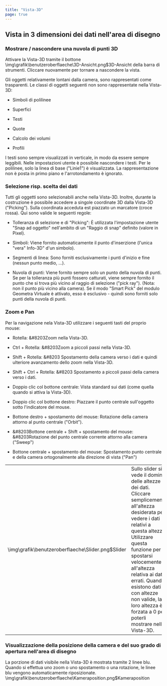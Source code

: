 ```yaml
---
title: "Vista-3D"
page: true
---
```

## Vista in 3 dimensioni dei dati nell&#39;area di disegno
<GeoMapper>

### Mostrare / nascondere una nuvola di punti 3D
Attivare la Vista-3D tramite il bottone  
<Image>\img\grafik\benutzeroberflaeche\3D-Ansicht.png$3D-Ansicht</Image> della barra di strumenti. Cliccare nuovamente per tornare a nascondere la vista.

<Success>
Gli oggetti relativamente lontani dalla camera, sono rappresentati come trasparenti.
</Success>

<Success>
Le classi di oggetti seguenti non sono rappresentate nella Vista-3D:

-  Simboli di polilinee


-  Superfici


-  Testi


-  Quote


-  Calcolo dei volumi


-  Profili




</Success>

<Success>
 I testi sono sempre visualizzati in verticale, in modo da essere sempre leggibili. Nelle impostazioni utente &#232; possibile nascondere i testi.
</Success>

<Success>
 Per le polilinee, solo la linea di base (&quot;Linie1&quot;) &#232; visualizzata. La rappresentazione non &#232; posta in primo piano e l&#39;arrotondamento &#232; ignorato.
</Success>


### Selezione risp. scelta dei dati
Tutti gli oggetti sono selezionabili anche nella Vista-3D. Inoltre, durante la costruzione &#232; possibile accedere a singole coordinate 3D dalla Vista-3D (&quot;Picking&quot;). Sulla coordinata acceduta est piazzato un marcatore (croce rossa). Qui sono valide le seguenti regole:

-  Tolleranza di selezione e di &quot;Picking&quot;: &#200; utilizzata  l&#39;impostazione utente &quot;Snap ad oggetto&quot; nell&#39;ambito di un &quot;Raggio di snap&quot; definito (valore in Pixel).

-  Simboli: Viene fornito automaticamente il punto d&#39;inserzione (l&#39;unica &quot;vera&quot; Info-3D&quot; d&#39;un simbolo).

-  Segmenti di linea: Sono forniti esclusivamente i punti d&#39;inizio e fine (nessun punto medio, ...).

-  Nuvola di punti: Viene fornito sempre solo un punto della nuvola di punti. Se per la tolleranza pi&#249; punti fossero catturati, viene sempre fornito il punto che si trova pi&#249; vicino al raggio di selezione (&quot;pick ray&quot;). (Nota: non il punto pi&#249; vicino alla camera). Se il modo &quot;Smart Pick&quot; del modulo Geometra Virtuale &#232; attivato, esso &#232; esclusivo - quindi sono forniti solo punti della nuvola di punti.




### Zoom e Pan
Per la navigazione nela Vista-3D utilizzare i seguenti tasti del proprio mouse:


- <Bold> Rotella: </Bold>  &#8203Zoom nella Vista-3D. 

- <Bold> <Border>Ctrl</Border>  + Rotella: </Bold>  &#8203Zoom a piccoli passi nella Vista-3D.

- <Bold> <Border>Shift</Border>  + Rotella: </Bold> &#8203 Spostamento della camera verso i dati e quindi ulteriore avanzamento dello zoom nella Vista-3D. 

- <Bold> <Border>Shift</Border>  + <Border>Ctrl</Border>  + Rotella: </Bold> &#8203 Spostamento a piccoli passi della camera verso i dati.

- <Bold> Doppio clic col bottone centrale: </Bold>  Vista standard sui dati (come quella quando si attiva la Vista-3D).

- <Bold> Doppio clic col bottone destro: </Bold>  Piazzare il punto centrale sull&#39;oggetto sotto l&#39;indicatore del mouse.

- <Bold> Bottone destro + spostamento del mouse: </Bold>  Rotazione della camera attorno al punto centrale (&quot;Orbit&quot;).

- <Bold> &#8203Bottone centrale + Shift + spostamento del mouse: </Bold>  &#8203Rotazione del punto centrale corrente attorno alla camera (&quot;Sweep&quot;) 

- <Bold> Bottone centrale + spostamento del mouse: </Bold>  Spostamento punto centrale e della camera ortogonalmente alla direzione di vista (&quot;Pan&quot;)



<table>
<tr><td><Image>\img\grafik\benutzeroberflaeche\Slider.png$Slider</Image></td>
<td>Sullo slider si vede il dominio delle altezze dei dati. Cliccare semplicemente all&#39;altezza desiderata per vedere i dati relativi a questa altezza.
<Success>
Utilizzare questa funzione per spostarsi velocemente all&#39;altezza relativa ai dati errati.
</Success>
<Success>
Quando esistono dati con altezze non valide, la loro altezza &#232; forzata a 0 per poterli mostrare nella Vista-3D.
</Success>
</td>
</tr>
</table>


### Visualizzazione della posizione della camera e del suo grado di apertura nell&#39;area di disegno
La porzione di dati visibile nella Vista-3D &#232; mostrata tramite 2 linee blu. Quando si effettua uno zoom o uno spostamento o una rotazione, le linee blu vengono automaticamente riposizionate.<Image>\img\grafik\benutzeroberflaeche\Kameraposition.png$Kameraposition</Image>
</GeoMapper>
